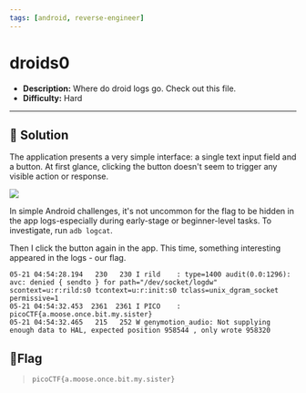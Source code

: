 ---
tags: [android, reverse-engineer]
---
# droids0

- **Description:** Where do droid logs go. Check out this file.
- **Difficulty:** Hard
---

## 🔎 Solution
The application presents a very simple interface: a single text input field and a button. At first glance, clicking the button doesn't seem to trigger any visible action or response.
<div style={{ width: '50%', margin: '0 auto' }}>
  <img src={require("./image.png").default} style={{ width: '100%', height: 'auto' }} />
</div>

In simple Android challenges, it's not uncommon for the flag to be hidden in the app logs-especially during early-stage or beginner-level tasks. To investigate, run `adb logcat`. 

Then I click the button again in the app. This time, something interesting appeared in the logs - our flag.
```
05-21 04:54:28.194   230   230 I rild    : type=1400 audit(0.0:1296): avc: denied { sendto } for path="/dev/socket/logdw" scontext=u:r:rild:s0 tcontext=u:r:init:s0 tclass=unix_dgram_socket permissive=1
05-21 04:54:32.453  2361  2361 I PICO    : picoCTF{a.moose.once.bit.my.sister}
05-21 04:54:32.465   215   252 W genymotion_audio: Not supplying enough data to HAL, expected position 958544 , only wrote 958320
```

## 🚩Flag
> `picoCTF{a.moose.once.bit.my.sister}`
